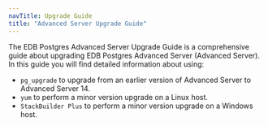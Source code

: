 ```yaml
---
navTitle: Upgrade Guide
title: "Advanced Server Upgrade Guide"
---
```


The EDB Postgres Advanced Server Upgrade Guide is a comprehensive guide about upgrading EDB Postgres Advanced Server (Advanced Server). In this guide you will find detailed information about using:

-   `pg_upgrade` to upgrade from an earlier version of Advanced Server to Advanced Server 14.
-   `yum` to perform a minor version upgrade on a Linux host.
-   `StackBuilder Plus` to perform a minor version upgrade on a Windows host.
